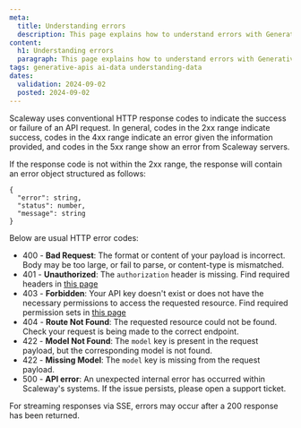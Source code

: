 ```yaml
---
meta:
  title: Understanding errors
  description: This page explains how to understand errors with Generative APIs
content:
  h1: Understanding errors
  paragraph: This page explains how to understand errors with Generative APIs
tags: generative-apis ai-data understanding-data
dates:
  validation: 2024-09-02
  posted: 2024-09-02
---
```


Scaleway uses conventional HTTP response codes to indicate the success or failure of an API request. 
In general, codes in the 2xx range indicate success, codes in the 4xx range indicate an error given the information provided, and codes in the 5xx range show an error from Scaleway servers.

If the response code is not within the 2xx range, the response will contain an error object structured as follows:

```
{
  "error": string,
  "status": number,
  "message": string
}
```

Below are usual HTTP error codes:

- 400 - **Bad Request**: The format or content of your payload is incorrect. Body may be too large, or fail to parse, or content-type is mismatched.
- 401 - **Unauthorized**: The `authorization` header is missing. Find required headers in [this page](/generative-apis/api-cli/using-generative-apis/)
- 403 - **Forbidden**: Your API key doesn't exist or does not have the necessary permissions to access the requested resource. Find required permission sets in [this page](/generative-apis/api-cli/using-generative-apis/)
- 404 - **Route Not Found**: The requested resource could not be found. Check your request is being made to the correct endpoint.
- 422 - **Model Not Found**: The `model` key is present in the request payload, but the corresponding model is not found.
- 422 - **Missing Model**:  The `model` key is missing from the request payload.
- 500 - **API error**: An unexpected internal error has occurred within Scaleway's systems. If the issue persists, please open a support ticket.

For streaming responses via SSE, errors may occur after a 200 response has been returned.